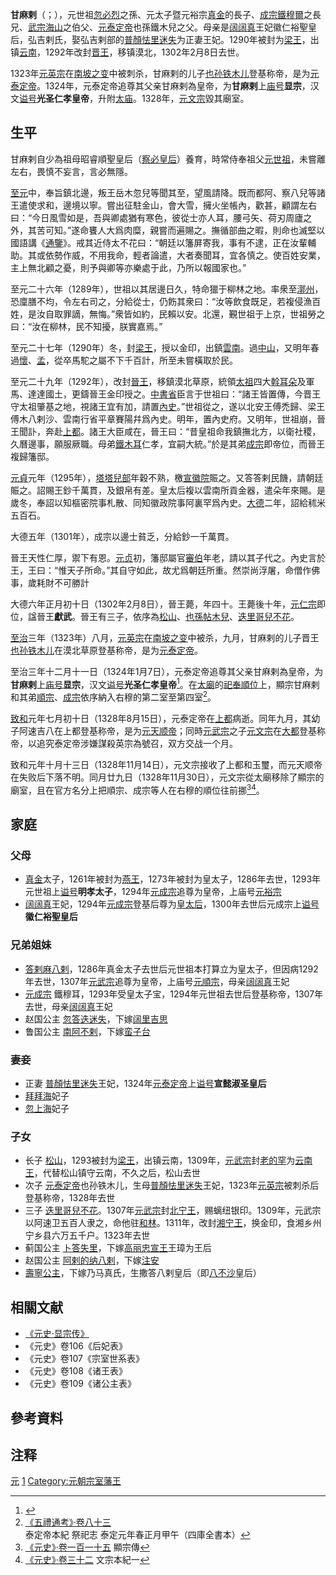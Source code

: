 {{元朝皇帝信息框
|名稱=孛儿只斤·甘麻剌
|蒙古代數=
|元朝代數=
|畫像=
|說明=
|前任=
|繼任=
|年號=
|名諱=
|出生日期=1263年
|出生地=
|逝世日期={{death date and age|1302|2|8|1263|1|1}}
|逝世地=
|在位=
|登基=
|首都=
|尊號=
|廟號=显宗
|諡號=光圣仁孝皇帝
|汗號=
|陵墓=
|宗教信仰=
|父=元裕宗[[真金|真金]]
|母=徽仁裕圣皇后[[伯蓝也怯赤|伯蓝也怯赤]]
|皇后=宣懿淑圣皇后[[普颜怯里迷失|普颜怯里迷失]]
|繼妃=
|兄弟=
|姊妹=
|嫡兄弟=
|嫡姊妹=
|庶兄弟=
|庶姊妹=
|同胞兄弟=
|同胞姊妹=
|異母兄弟=
|異母姊妹=
|子=梁王[[松山_(梁王)|松山]]<br>[[泰定帝|元泰定帝]]也孙铁木儿<br>湘宁王[[迭里哥儿不花|迭里哥儿不花]]
|皇女=
|養女=
|注釋=
}}
'''甘麻剌'''（{{mong|m=ᠭᠠᠮᠠᠯᠠ|Ppp=ɣamaln|k=Гамала}}；{{bd|1263年||1302年|2月8日|catIdx=G甘}}），元世祖[[忽必烈|忽必烈]]之孫、元太子暨元裕宗[[真金|真金]]的長子、[[元成宗|成宗鐵穆爾]]之長兄、[[元武宗|武宗海山]]之伯父、[[泰定帝|元泰定帝]]也孫鐵木兒之父。母亲是[[伯藍也怯赤|阔阔真]]王妃徽仁裕聖皇后，弘吉剌氏，娶弘吉剌部的[[普顏怯里迷失|普顏怯里迷失]]为正妻王妃。1290年被封为[[梁王_(元朝)|梁王]]，出镇[[云南等处行中书省|云南]]，1292年改封[[晋王|晋王]]，移镇漠北，1302年2月8日去世。

1323年[[元英宗|元英宗]]在[[南坡之变|南坡之变]]中被刺杀，甘麻剌的儿子[[泰定帝|也孙铁木儿]]登基称帝，是为[[泰定帝|元泰定帝]]。1324年，元泰定帝追尊其父亲甘麻剌為皇帝，为'''甘麻剌'''上[[庙号|庙号]]'''显宗'''，汉文[[谥号|谥号]]'''光圣仁孝皇帝'''，升附[[太庙|太庙]]。1328年，[[元文宗|元文宗]]毀其廟室。

== 生平 ==

甘麻剌自少為祖母昭睿順聖皇后（[[察必皇后|察必皇后]]）養育，時常侍奉祖父[[元世祖|元世祖]]，未嘗離左右，畏慎不妄言，言必無隱。

[[至元_(元世祖)|至元]]中，奉旨鎮北邊，叛王岳木忽兒等聞其至，望風請降。既而都阿、察八兒等諸王遣使求和，邊境以寧。嘗出征駐金山，會大雪，擁火坐帳內，歡甚，顧謂左右曰：“今日風雪如是，吾與卿處猶有寒色，彼從士亦人耳，腰弓矢、荷刃周廬之外，其苦可知。”遂命饔人大爲肉糜，親嘗而遍賜之。撫循部曲之暇，則命也滅堅以國語講《[[資治通鑑|通鑒]]》。戒其近侍太不花曰：“朝廷以籓屏寄我，事有不逮，正在汝輩輔助。其或依勢作威，不用我命，輕者論遣，大者奏聞耳，宜各慎之。使百姓安業，主上無北顧之憂，則予與卿等亦樂處于此，乃所以報國家也。”

至元二十六年（1289年），世祖以其居邊日久，特命獵于柳林之地。率衆至[[漷州|漷州]]，恐廩膳不均，令左右司之，分給從士，仍飭其衆曰：“汝等飲食既足，若複侵漁百姓，是汝自取罪謫，無悔。”衆皆如約，民賴以安。北還，覲世祖于上京，世祖勞之曰：“汝在柳林，民不知擾，朕實嘉焉。”

至元二十七年（1290年）冬，封[[梁王_(元朝)|梁王]]，授以金印，出鎮[[云南等处行中书省|雲南]]。過[[中山郡|中山]]，又明年春過[[懷州|懷]]、[[孟州_(古代)|孟]]，從卒馬駝之屬不下千百計，所至未嘗橫取於民。

至元二十九年（1292年），改封[[晉王|晉王]]，移鎮漠北草原，統領[[成吉思汗|太祖]]四大[[斡耳朵|斡耳朵]]及軍馬、達達國土，更鑄晉王金印授之。[[中书省_(元朝)|中書省]]臣言于世祖曰：“諸王皆置傳，今晋王守太祖肇基之地，視諸王宜有加，請置[[內史|內史]]。”世祖從之，遂以北安王傅禿歸、梁王傅木八剌沙、雲南行省平章賽陽幷爲內史。明年，置內史府。又明年，世祖崩，晉王聞訃，奔赴[[元上都|上都]]。諸王大臣咸在，晉王曰：“昔皇祖命我鎮撫北方，以衛社稷，久曆邊事，願服厥職。母弟[[元成宗|鐵木耳]]仁孝，宜嗣大統。”於是其弟[[元成宗|成宗]]即帝位，而晉王複歸籓邸。

[[元貞|元貞]]元年（1295年），[[塔塔兒部|塔塔兒部]]年穀不熟，檄[[宣徽院|宣徽院]]賑之。又答答剌民饑，請朝廷賑之。詔賜王鈔千萬貫，及銀帛有差。皇太后複以雲南所貢金器，遣朵年來賜。是歲冬，奉詔以知樞密院事札散、同知徽政院事阿裏罕爲內史。[[大德_(元成宗)|大德]]二年，詔給秫米五百石。

大德五年（1301年），成宗以邊士貧乏，分給鈔一千萬貫。

晉王天性仁厚，禦下有恩。[[元贞|元贞]]初，籓邸屬官[[審伯|審伯]]年老，請以其子代之。內史言於王，王曰：“惟天子所命。”其自守如此，故尤爲朝廷所重。然崇尚浮屠，命僧作佛事，歲耗財不可勝計

大德六年正月初十日（1302年2月8日），晉王薨，年四十。王薨後十年，[[元仁宗|元仁宗]]即位，諡晉王'''獻武'''。晉王有三子，依序為[[松山_(梁王)|松山]]、[[泰定帝|也孫帖木兒]]、[[迭里哥兒不花|迭里哥兒不花]]。

[[至治_(元朝)|至治]]三年（1323年）八月，[[元英宗|元英宗]]在[[南坡之变|南坡之变]]中被杀，九月，甘麻剌的儿子晋王[[泰定帝|也孙铁木儿]]在漠北草原登基称帝，是为[[泰定帝|元泰定帝]]。

至治三年十二月十一日（1324年1月7日），元泰定帝追尊其父亲甘麻剌為皇帝，为'''甘麻剌'''上[[庙号|庙号]]'''显宗'''，汉文[[谥号|谥号]]'''光圣仁孝皇帝'''<ref>{{Cite web|title=国学原典·史部·二十四史系列·元史·卷二十九|url=http://www.guoxue.com/shibu/24shi/yuanshi/yuas_029.htm|accessdate=2020-11-28|work=www.guoxue.com|archive-date=2011-11-27|archive-url=https://web.archive.org/web/20111127065026/http://www.guoxue.com/shibu/24shi/yuanshi/yuas_029.htm|dead-url=no}}</ref>。在[[太廟|太廟]]的[[昭穆制度|祀奉順位]]上，顯宗甘麻剌和其弟[[答剌麻八剌|順宗]]、[[元成宗|成宗]]依序納入右穆的第二室至第四室<ref>[[s:五禮通考_(四庫全書本)/卷083|《五禮通考》·卷八十三]] 泰定帝本紀 祭祀志 泰定元年春正月甲午（四庫全書本）</ref>{{NoteTag|當時在至治三年七月新落成之[[太廟|太廟]]的[[昭穆制度|祀奉順位]]，安排由第一代的太祖[[成吉思汗|成吉思汗]]居中朝南，左昭從中間往左有第二代的睿宗[[拖雷|拖雷]]、第四代的裕宗[[真金|真金]]和第六代的[[元武宗|武宗]]、[[元仁宗|仁宗]]，右穆從中間往右有第三代的[[忽必烈|世祖]]、第五代的'''顯宗'''、[[答剌麻八剌|順宗]]、[[元成宗|成宗]]和第七代的[[元英宗|英宗]]。}}。

[[致和|致和]]元年七月初十日（1328年8月15日），元泰定帝在[[元上都|上都]]病逝。同年九月，其幼子阿速吉八在上都登基称帝，是为[[元天顺帝|元天顺帝]]；同時[[元武宗|元武宗]]之子[[元文宗|元文宗]]在[[大都|大都]]登基称帝，以追究泰定帝涉嫌謀殺英宗為號召，双方交战一个月。

致和元年十月十三日（1328年11月14日），元文宗接收了上都和玉璽，而元天顺帝在失败后下落不明。同月廿九日（1328年11月30日），元文宗從太廟移除了顯宗的廟室，且在官方名分上把順宗、成宗等人在右穆的順位往前挪<ref>[[s:元史/卷115|《元史》·卷一百一十五]] 顯宗傳</ref><ref>[[s:元史/卷032|《元史》·卷三十二]] 文宗本紀一</ref>。

== 家庭 ==
===父母===
* [[真金|真金]]太子，1261年被封为[[燕王|燕王]]，1273年被封为皇太子，1286年去世，1293年元世祖上[[谥号|谥号]]'''明孝太子'''，1294年[[元成宗|元成宗]]追尊为皇帝，上庙号[[元裕宗|元裕宗]]
* [[伯藍也怯赤|阔阔真]]王妃，1294年[[元成宗|元成宗]]登基后尊为[[皇太后|皇太后]]，1300年去世后元成宗上[[谥号|谥号]]'''徽仁裕聖皇后'''

===兄弟姐妹===
* [[答剌麻八剌|答剌麻八剌]]，1286年真金太子去世后元世祖本打算立为皇太子，但因病1292年去世，1307年[[元武宗|元武宗]]追尊为皇帝，上庙号[[元順宗|元順宗]]，母亲[[伯藍也怯赤|阔阔真]]王妃
* [[元成宗|元成宗]]  鐵穆耳，1293年受皇太子宝，1294年元世祖去世后登基称帝，1307年去世，母亲[[伯藍也怯赤|阔阔真]]王妃
* 赵国公主 [[忽答迭迷失|忽答迭迷失]]，下嫁[[阔里吉思|阔里吉思]]
* 鲁国公主 [[南阿不剌|南阿不剌]]，下嫁[[蛮子台|蛮子台]]

===妻妾===
* 正妻 [[普顏怯里迷失|普顏怯里迷失]]王妃，1324年[[元泰定帝|元泰定帝]]上[[谥号|谥号]]'''宣懿淑圣皇后'''
* [[拜拜海|拜拜海]]妃子
* [[忽上海|忽上海]]妃子

===子女===
* 长子 [[松山_(梁王)|松山]]，1293被封为[[梁王|梁王]]，出镇云南，1309年，[[元武宗|元武宗]]封[[老的罕|老的罕]]为[[云南王|云南王]]，代替松山镇守云南，不久之后，松山去世
* 次子 [[泰定帝|元泰定帝]]也孙铁木儿，生母[[普顏怯里迷失|普顏怯里迷失]]王妃，1323年[[元英宗|元英宗]]被刺杀后登基称帝，1328年去世
* 三子 [[迭里哥兒不花|迭里哥兒不花]]。1307年[[元武宗|元武宗]]封[[北宁王|北宁王]]，赐螭纽银印。1309年，元武宗以阿速卫五百人隶之，命他驻[[哈拉和林|和林]]。1311年，改封[[湘宁王|湘宁王]]，换金印，食湘乡州宁乡县六万五千户。1323年去世
* 蓟国公主 [[寶塔實憐|卜答失里]]，下嫁[[高丽忠宣王|高丽忠宣王]]王璋为王后
* 赵国公主 [[阿剌的纳八剌|阿剌的纳八剌]]，下嫁[[注安|注安]]
* [[寿宁公主_(元朝)|壽寧公主]]，下嫁乃马真氏，生撒答八剌皇后（即[[八不沙|八不沙]]皇后）

== 相關文献 ==
* [https://web.archive.org/web/20111127182027/http://www.guoxue.com/shibu/24shi/yuanshi/yuas_115.htm 《元史·显宗传》]
* 《元史》卷106《后妃表》
* 《元史》卷107《宗室世系表》
* 《元史》卷108《诸王表》
* 《元史》卷109《诸公主表》

== 參考資料 ==
{{reflist}}

== 注释 ==
{{NoteFoot}}

{{元朝皇帝}}

[[Category:元朝追尊皇帝|元]]
[[Category:元裕宗皇子|1]]
[[Category:元朝宗室藩王|Category:元朝宗室藩王]]